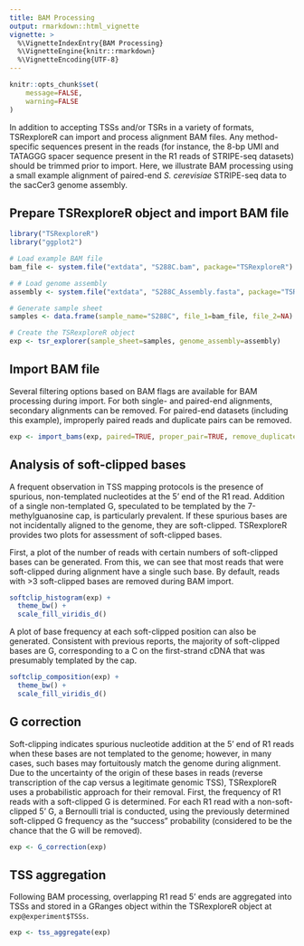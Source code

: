 ```yaml
---
title: BAM Processing
output: rmarkdown::html_vignette
vignette: >
  %\VignetteIndexEntry{BAM Processing}
  %\VignetteEngine{knitr::rmarkdown}
  %\VignetteEncoding{UTF-8}
---
```


```r
knitr::opts_chunk$set(
	message=FALSE,
	warning=FALSE
)
```

In addition to accepting TSSs and/or TSRs in a variety of formats, TSRexploreR can import and process alignment BAM files. Any method-specific sequences present in the reads (for instance, the 8-bp UMI and TATAGGG spacer sequence present in the R1 reads of STRIPE-seq datasets) should be trimmed prior to import. Here, we illustrate BAM processing using a small example alignment of paired-end *S. cerevisiae* STRIPE-seq data to the sacCer3 genome assembly.

## Prepare TSRexploreR object and import BAM file

```r
library("TSRexploreR")
library("ggplot2")

# Load example BAM file
bam_file <- system.file("extdata", "S288C.bam", package="TSRexploreR")

# # Load genome assembly
assembly <- system.file("extdata", "S288C_Assembly.fasta", package="TSRexploreR")

# Generate sample sheet
samples <- data.frame(sample_name="S288C", file_1=bam_file, file_2=NA)

# Create the TSRexploreR object
exp <- tsr_explorer(sample_sheet=samples, genome_assembly=assembly)
```

## Import BAM file

Several filtering options based on BAM flags are available for BAM processing during import. For both single- and paired-end alignments, secondary alignments can be removed. For paired-end datasets (including this example), improperly paired reads and duplicate pairs can be removed. 

```r
exp <- import_bams(exp, paired=TRUE, proper_pair=TRUE, remove_duplicate=TRUE, remove_secondary=TRUE)
```

## Analysis of soft-clipped bases

A frequent observation in TSS mapping protocols is the presence of spurious, non-templated nucleotides at the 5' end of the R1 read. Addition of a single non-templated G, speculated to be templated by the 7-methylguanosine cap, is particularly prevalent. If these spurious bases are not incidentally aligned to the genome, they are soft-clipped. TSRexploreR provides two plots for assessment of soft-clipped bases.

First, a plot of the number of reads with certain numbers of soft-clipped bases can be generated. From this, we can see that most reads that were soft-clipped during alignment have a single such base. By default, reads with >3 soft-clipped bases are removed during BAM import.  

```r
softclip_histogram(exp) +
  theme_bw() +
  scale_fill_viridis_d()
```

A plot of base frequency at each soft-clipped position can also be generated. Consistent with previous reports, the majority of soft-clipped bases are G, corresponding to a C on the first-strand cDNA that was presumably templated by the cap.

```r
softclip_composition(exp) +
  theme_bw() +
  scale_fill_viridis_d()
```

## G correction

Soft-clipping indicates spurious nucleotide addition at the 5' end of R1 reads when these bases are not templated to the genome; however, in many cases, such bases may fortuitously match the genome during alignment. Due to the uncertainty of the origin of these bases in reads (reverse transcription of the cap versus a legitimate genomic TSS), TSRexploreR uses a probabilistic approach for their removal. First, the frequency of R1 reads with a soft-clipped G is determined. For each R1 read with a non-soft-clipped 5' G, a Bernoulli trial is conducted, using the previously determined soft-clipped G frequency as the "success" probability (considered to be the chance that the G will be removed).

```r
exp <- G_correction(exp)
```

## TSS aggregation

Following BAM processing, overlapping R1 read 5' ends are aggregated into TSSs and stored in a GRanges object within the TSRexploreR object at `exp@experiment$TSSs`.

```r
exp <- tss_aggregate(exp)
```
